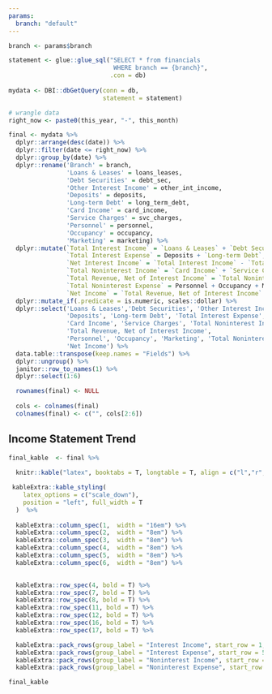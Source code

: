 ```yaml
---
params:
  branch: "default"
---
```



```r
branch <- params$branch

statement <- glue::glue_sql("SELECT * from financials
                             WHERE branch == {branch}", 
                            .con = db)
                             
mydata <- DBI::dbGetQuery(conn = db,
                          statement = statement)
```

```r
# wrangle data
right_now <- paste0(this_year, "-", this_month)

final <- mydata %>% 
  dplyr::arrange(desc(date)) %>% 
  dplyr::filter(date <= right_now) %>% 
  dplyr::group_by(date) %>% 
  dplyr::rename('Branch' = branch,
                'Loans & Leases' = loans_leases,
                'Debt Securities' = debt_sec,
                'Other Interest Income' = other_int_income,
                'Deposits' = deposits,
                'Long-term Debt' = long_term_debt,
                'Card Income' = card_income,
                'Service Charges' = svc_charges,
                'Personnel' = personnel,
                'Occupancy' = occupancy,
                'Marketing' = marketing) %>% 
  dplyr::mutate(`Total Interest Income` = `Loans & Leases` + `Debt Securities` + `Other Interest Income`,
                `Total Interest Expense` = Deposits + `Long-term Debt`,
                `Net Interest Income` = `Total Interest Income` - `Total Interest Expense`,
                `Total Noninterest Income` = `Card Income` + `Service Charges`,
                `Total Revenue, Net of Interest Income` = `Total Noninterest Income` + `Net Interest Income`,
                `Total Noninterest Expense` = Personnel + Occupancy + Marketing,
                `Net Income` = `Total Revenue, Net of Interest Income` - `Total Noninterest Expense`) %>% 
  dplyr::mutate_if(.predicate = is.numeric, scales::dollar) %>% 
  dplyr::select('Loans & Leases','Debt Securities', 'Other Interest Income', 'Total Interest Income',
                'Deposits', 'Long-term Debt', 'Total Interest Expense', 'Net Interest Income',
                'Card Income', 'Service Charges', 'Total Noninterest Income',
                'Total Revenue, Net of Interest Income',
                'Personnel', 'Occupancy', 'Marketing', 'Total Noninterest Expense',
                'Net Income') %>% 
  data.table::transpose(keep.names = "Fields") %>% 
  dplyr::ungroup() %>% 
  janitor::row_to_names(1) %>% 
  dplyr::select(1:6)

  rownames(final) <- NULL
  
  cols <- colnames(final)
  colnames(final) <- c("", cols[2:6])

```


\blandscape
## Income Statement Trend
```r

final_kable  <- final %>% 
  
  knitr::kable("latex", booktabs = T, longtable = T, align = c("l","r","r","r","r","r")) %>%

 kableExtra::kable_styling(
    latex_options = c("scale_down"),
    position = "left", full_width = T
  )  %>% 
  
  kableExtra::column_spec(1,  width = "16em") %>%
  kableExtra::column_spec(2,  width = "8em") %>%
  kableExtra::column_spec(3,  width = "8em") %>%
  kableExtra::column_spec(4,  width = "8em") %>% 
  kableExtra::column_spec(5,  width = "8em") %>% 
  kableExtra::column_spec(6,  width = "8em") %>% 

  
  kableExtra::row_spec(4, bold = T) %>% 
  kableExtra::row_spec(7, bold = T) %>% 
  kableExtra::row_spec(8, bold = T) %>% 
  kableExtra::row_spec(11, bold = T) %>% 
  kableExtra::row_spec(12, bold = T) %>% 
  kableExtra::row_spec(16, bold = T) %>% 
  kableExtra::row_spec(17, bold = T) %>% 

  kableExtra::pack_rows(group_label = "Interest Income", start_row = 1, end_row = 4) %>% 
  kableExtra::pack_rows(group_label = "Interest Expense", start_row = 5, end_row = 8) %>% 
  kableExtra::pack_rows(group_label = "Noninterest Income", start_row = 9, end_row = 12) %>% 
  kableExtra::pack_rows(group_label = "Noninterest Expense", start_row = 13, end_row = 16)

final_kable
```

\elandscape
